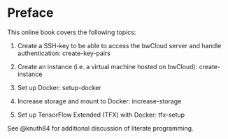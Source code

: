 # Preface {.unnumbered}

This online book covers the following topics:

1. Create a SSH-key to be able to access the bwCloud server and handle authentication: create-key-pairs


2. Create an instance (i.e. a virtual machine hosted on bwCloud): create-instance


3. Set up Docker: setup-docker 


4. Increase storage and mount to Docker: increase-storage


5. Set up TensorFlow Extended (TFX) with Docker: tfx-setup

See @knuth84 for additional discussion of literate programming.

